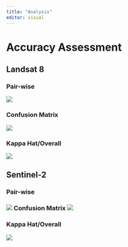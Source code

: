 ```yaml
---
title: "Analysis"
editor: visual
---
```


# Accuracy Assessment

## Landsat 8

### Pair-wise

![](images/l8_pairwise.jpg)

### Confusion Matrix

![](images/l8_confusion%20matrix.jpg)

### Kappa Hat/Overall

![](images/l8_kappa.jpg)

## Sentinel-2

### Pair-wise

### ![](images/s2_pairwise.jpg)  Confusion Matrix ![](images/s2_confusionmatrix.jpg)

### Kappa Hat/Overall

![](images/s2_Kappa%20Matrix.jpg)
